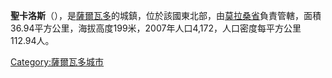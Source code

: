 '''聖卡洛斯'''（{{lang-es|San Carlos}}），是[[薩爾瓦多|薩爾瓦多]]的城鎮，位於該國東北部，由[[莫拉桑省|莫拉桑省]]負責管轄，面積36.94平方公里，海拔高度199米，2007年人口4,172，人口密度每平方公里112.94人。

{{Coord|13|39|N|88|6|W|display=title}}

{{ElSalvador-geo-stub}}
[[Category:薩爾瓦多城市|Category:薩爾瓦多城市]]